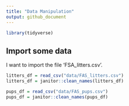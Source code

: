 ```yaml
---
title: "Data Manipulation"
output: github_document
---
```


```r
library(tidyverse)
```

## Import some data

I want to import the file 'FSA_litters.csv'.

```r
litters_df = read_csv("data/FAS_litters.csv")
litters_df = janitor::clean_names(litters_df)

pups_df = read_csv("data/FAS_pups.csv")
pups_df = janitor::clean_names(pups_df)
```



